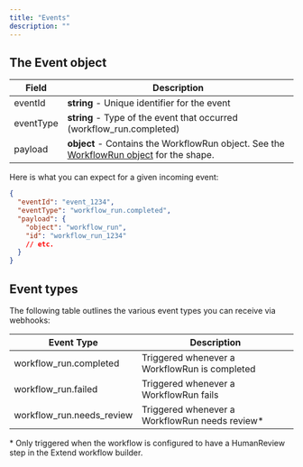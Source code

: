 ```yaml
---
title: "Events"
description: ""
---
```


## The Event object
| Field     | Description                                                                                                                                                     |
| --------- | --------------------------------------------------------------------------------------------------------------------------------------------------------------- |
| eventId   | **string** - Unique identifier for the event                                                                                                                    |
| eventType | **string** - Type of the event that occurred (workflow_run.completed)                                                                                           |
| payload   | **object** - Contains the WorkflowRun object. See the [WorkflowRun object](/api-reference/objects/workflow_run) for the shape.                       |

Here is what you can expect for a given incoming event:

```json Example Event
{
  "eventId": "event_1234",
  "eventType": "workflow_run.completed",
  "payload": {
    "object": "workflow_run",
    "id": "workflow_run_1234"
    // etc.
  }
}
```

## Event types

The following table outlines the various event types you can receive via webhooks:

| Event Type                | Description                                     |
| ------------------------- | ----------------------------------------------- |
| workflow_run.completed    | Triggered whenever a WorkflowRun is completed   |
| workflow_run.failed       | Triggered whenever a WorkflowRun fails          |
| workflow_run.needs_review | Triggered whenever a WorkflowRun needs review\* |

\* Only triggered when the workflow is configured to have a HumanReview step in the Extend workflow builder.